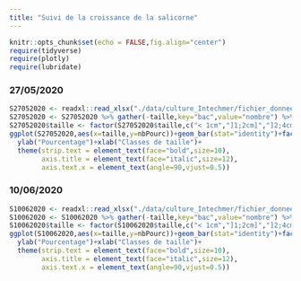 ```yaml
---
title: "Suivi de la croissance de la salicorne"
---
```




```r
knitr::opts_chunk$set(echo = FALSE,fig.align="center")
require(tidyverse)
require(plotly)
require(lubridate)
```

### 27/05/2020

```r
S27052020 <- readxl::read_xlsx("./data/culture_Intechmer/fichier_donnees_culture.xlsx",sheet="27052020")
S27052020 <- S27052020 %>% gather(-taille,key="bac",value="nombre") %>% drop_na() %>% group_by(bac) %>% mutate(nbPourc=(nombre/sum(nombre))*100)
S27052020$taille <- factor(S27052020$taille,c("< 1cm","]1;2cm]","]2;4cm]","]4;6cm]","]6;8cm]"),ordered=T)
ggplot(S27052020,aes(x=taille,y=nbPourc))+geom_bar(stat="identity")+facet_wrap(~bac,ncol=3)+
  ylab("Pourcentage")+xlab("Classes de taille")+
  theme(strip.text = element_text(face="bold",size=10),
        axis.title = element_text(face="italic",size=12),
        axis.text.x = element_text(angle=90,vjust=0.5))
```

### 10/06/2020

```r
S10062020 <- readxl::read_xlsx("./data/culture_Intechmer/fichier_donnees_culture.xlsx",sheet="10062020")
S10062020 <- S10062020 %>% gather(-taille,key="bac",value="nombre") %>% drop_na() %>% group_by(bac) %>% mutate(nbPourc=(nombre/sum(nombre))*100)
S10062020$taille <- factor(S10062020$taille,c("< 1cm","]1;2cm]","]2;4cm]","]4;6cm]","]6;8cm]","]8;10cm]"),ordered=T)
ggplot(S10062020,aes(x=taille,y=nbPourc))+geom_bar(stat="identity")+facet_wrap(~bac,ncol=3)+
  ylab("Pourcentage")+xlab("Classes de taille")+
  theme(strip.text = element_text(face="bold",size=10),
        axis.title = element_text(face="italic",size=12),
        axis.text.x = element_text(angle=90,vjust=0.5))
```

